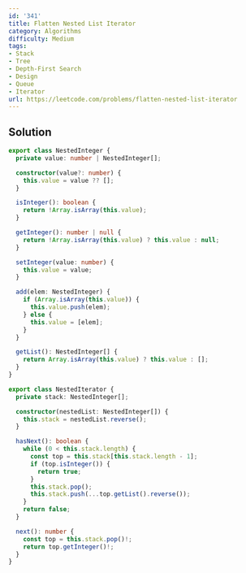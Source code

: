 ```yaml
---
id: '341'
title: Flatten Nested List Iterator
category: Algorithms
difficulty: Medium
tags:
- Stack
- Tree
- Depth-First Search
- Design
- Queue
- Iterator
url: https://leetcode.com/problems/flatten-nested-list-iterator
---
```


## Solution

```typescript filename="solution.ts" copy
export class NestedInteger {
  private value: number | NestedInteger[];

  constructor(value?: number) {
    this.value = value ?? [];
  }

  isInteger(): boolean {
    return !Array.isArray(this.value);
  }

  getInteger(): number | null {
    return !Array.isArray(this.value) ? this.value : null;
  }

  setInteger(value: number) {
    this.value = value;
  }

  add(elem: NestedInteger) {
    if (Array.isArray(this.value)) {
      this.value.push(elem);
    } else {
      this.value = [elem];
    }
  }

  getList(): NestedInteger[] {
    return Array.isArray(this.value) ? this.value : [];
  }
}

export class NestedIterator {
  private stack: NestedInteger[];

  constructor(nestedList: NestedInteger[]) {
    this.stack = nestedList.reverse();
  }

  hasNext(): boolean {
    while (0 < this.stack.length) {
      const top = this.stack[this.stack.length - 1];
      if (top.isInteger()) {
        return true;
      }
      this.stack.pop();
      this.stack.push(...top.getList().reverse());
    }
    return false;
  }

  next(): number {
    const top = this.stack.pop()!;
    return top.getInteger()!;
  }
}
```

